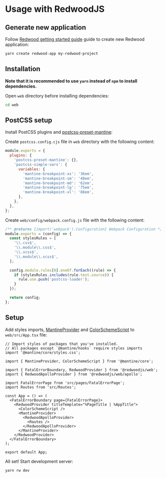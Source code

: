 

# Usage with RedwoodJS

<GetTemplates type="redwood" />

## Generate new application

Follow [Redwood getting started guide](https://redwoodjs.com/docs/quick-start) guide to
create new Redwood application:

```bash
yarn create redwood-app my-redwood-project
```

## Installation

**Note that it is recommended to use `yarn` instead of `npm` to install dependencies.**

Open `web` directory before installing dependencies:

```bash
cd web
```

<PackagesInstallation />

## PostCSS setup

Install PostCSS plugins and [postcss-preset-mantine](/styles/postcss-preset):

<InstallScript
  packages="postcss postcss-preset-mantine postcss-simple-vars postcss-loader"
  dev
/>

Create `postcss.config.cjs` file in `web` directory with the following content:

```js
module.exports = {
  plugins: {
    'postcss-preset-mantine': {},
    'postcss-simple-vars': {
      variables: {
        'mantine-breakpoint-xs': '36em',
        'mantine-breakpoint-sm': '48em',
        'mantine-breakpoint-md': '62em',
        'mantine-breakpoint-lg': '75em',
        'mantine-breakpoint-xl': '88em',
      },
    },
  },
};
```

Create `web/config/webpack.config.js` file with the following content:

```js
/** @returns {import('webpack').Configuration} Webpack Configuration */
module.exports = (config) => {
  const stylesRules = [
    '\\.css$',
    '\\.module\\.css$',
    '\\.scss$',
    '\\.module\\.scss$',
  ];

  config.module.rules[0].oneOf.forEach((rule) => {
    if (stylesRules.includes(rule.test.source)) {
      rule.use.push('postcss-loader');
    }
  });

  return config;
};
```

## Setup

Add styles imports, [MantineProvider](/theming/mantine-provider) and [ColorSchemeScript](/theming/color-schemes)
to `web/src/App.tsx` file:

```tsx
// Import styles of packages that you've installed.
// All packages except `@mantine/hooks` require styles imports
import '@mantine/core/styles.css';

import { MantineProvider, ColorSchemeScript } from '@mantine/core';

import { FatalErrorBoundary, RedwoodProvider } from '@redwoodjs/web';
import { RedwoodApolloProvider } from '@redwoodjs/web/apollo';

import FatalErrorPage from 'src/pages/FatalErrorPage';
import Routes from 'src/Routes';

const App = () => (
  <FatalErrorBoundary page={FatalErrorPage}>
    <RedwoodProvider titleTemplate="%PageTitle | %AppTitle">
      <ColorSchemeScript />
      <MantineProvider>
        <RedwoodApolloProvider>
          <Routes />
        </RedwoodApolloProvider>
      </MantineProvider>
    </RedwoodProvider>
  </FatalErrorBoundary>
);

export default App;
```

All set! Start development server:

```bash
yarn rw dev
```

